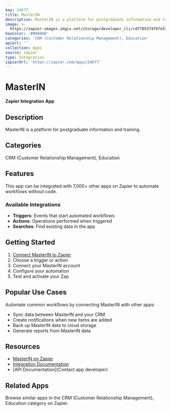 ```yaml
---
key: 24677
title: MasterIN
description: MasterIN is a platform for postgraduate information and training.
image: >-
  https://zapier-images.imgix.net/storage/developer_cli/cd7705374f0fe53d9505c3e128fe7129_2.png?auto=format%2Ccompress&ixlib=python-3.0.0&q=50
hexColor: '#000000'
categories: 'CRM (Customer Relationship Management), Education'
apiUrl: ''
collection: Apps
source: zapier
type: Integration
zapierUrl: 'https://zapier.com/apps/24677'
---
```

# MasterIN

**Zapier Integration App**

## Description

MasterIN is a platform for postgraduate information and training.

## Categories

CRM (Customer Relationship Management), Education

## Features

This app can be integrated with 7,000+ other apps on Zapier to automate workflows without code.

### Available Integrations

- **Triggers**: Events that start automated workflows
- **Actions**: Operations performed when triggered
- **Searches**: Find existing data in the app

## Getting Started

1. [Connect MasterIN to Zapier](https://zapier.com/apps/24677)
2. Choose a trigger or action
3. Connect your MasterIN account
4. Configure your automation
5. Test and activate your Zap

## Popular Use Cases

Automate common workflows by connecting MasterIN with other apps:

- Sync data between MasterIN and your CRM
- Create notifications when new items are added
- Back up MasterIN data to cloud storage
- Generate reports from MasterIN data

## Resources

- [MasterIN on Zapier](https://zapier.com/apps/24677)
- [Integration Documentation](https://zapier.com/apps/24677/integrations)
- [API Documentation](Contact app developer)

## Related Apps

Browse similar apps in the CRM (Customer Relationship Management), Education category on Zapier.
